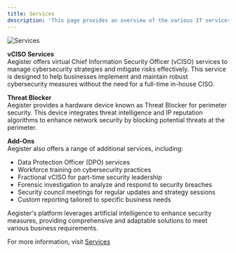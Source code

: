```yaml
---
title: Services
description: 'This page provides an overview of the various IT services offered by Aegister, focusing on enhancing cybersecurity through a range of solutions and tools.'
---
```


![Services](images/services1.png)

**vCISO Services**  
Aegister offers virtual Chief Information Security Officer (vCISO) services to manage cybersecurity strategies and mitigate risks effectively. This service is designed to help businesses implement and maintain robust cybersecurity measures without the need for a full-time in-house CISO.

**Threat Blocker**  
Aegister provides a hardware device known as Threat Blocker for perimeter security. This device integrates threat intelligence and IP reputation algorithms to enhance network security by blocking potential threats at the perimeter.

**Add-Ons**  
Aegister also offers a range of additional services, including:
- Data Protection Officer (DPO) services
- Workforce training on cybersecurity practices
- Fractional vCISO for part-time security leadership
- Forensic investigation to analyze and respond to security breaches
- Security council meetings for regular updates and strategy sessions
- Custom reporting tailored to specific business needs

Aegister's platform leverages artificial intelligence to enhance security measures, providing comprehensive and adaptable solutions to meet various business requirements.

For more information, visit [Services](https://aegister.com/en/it-services/index.html)